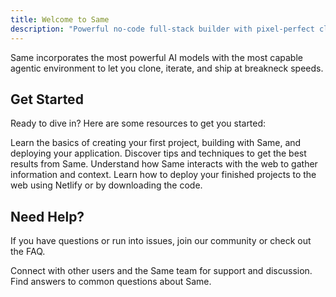 ```yaml
---
title: Welcome to Same
description: "Powerful no-code full-stack builder with pixel-perfect cloning"
---
```


Same incorporates the most powerful AI models with the most capable agentic environment to let you clone, iterate, and ship at breakneck speeds.

## Get Started

Ready to dive in? Here are some resources to get you started:

<CardGroup cols={2}>
  <Card title="Quickstart Guide" href="/essentials/new-project" icon="rocket">
    Learn the basics of creating your first project, building with Same, and
    deploying your application.
  </Card>
  <Card title="Maximum Performance" href="/performance/chats" icon="gauge-high">
    Discover tips and techniques to get the best results from Same.
  </Card>
  <Card title="Web Browsing" href="/web/operation" icon="globe">
    Understand how Same interacts with the web to gather information and
    context.
  </Card>
  <Card
    title="Deployment Options"
    href="/deployment/netlify"
    icon="cloud-arrow-up"
  >
    Learn how to deploy your finished projects to the web using Netlify or by
    downloading the code.
  </Card>
</CardGroup>

## Need Help?

If you have questions or run into issues, join our community or check out the FAQ.

<CardGroup cols={2}>
  <Card
    title="Community Discord"
    href="https://discord.gg/tjHuQJaPsy"
    icon="discord"
    iconType="brands"
  >
    Connect with other users and the Same team for support and discussion.
  </Card>
  <Card title="Frequently Asked Questions" href="/faq" icon="circle-question">
    Find answers to common questions about Same.
  </Card>
</CardGroup>
